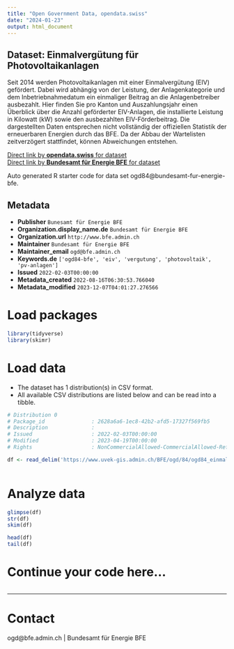 ```yaml
---
title: "Open Government Data, opendata.swiss"
date: "2024-01-23"
output: html_document
---
```


## Dataset: Einmalvergütung für Photovoltaikanlagen

Seit 2014 werden Photovoltaikanlagen mit einer Einmalvergütung (EIV) gefördert. Dabei wird abhängig von der Leistung, der Anlagenkategorie und dem Inbetriebnahmedatum ein einmaliger Beitrag an die Anlagenbetreiber ausbezahlt. Hier finden Sie pro Kanton und Auszahlungsjahr einen Überblick über die Anzahl geförderter EIV-Anlagen, die installierte Leistung in Kilowatt (kW) sowie den ausbezahlten EIV-Förderbeitrag. Die dargestellten Daten entsprechen nicht vollständig der offiziellen Statistik der erneuerbaren Energien durch das BFE. Da der Abbau der Wartelisten zeitverzögert stattfindet, können Abweichungen entstehen.

[Direct link by **opendata.swiss** for dataset](https://opendata.swiss/de/dataset/einmalvergutung-fur-photovoltaikanlagen)<br>
[Direct link by **Bundesamt für Energie BFE** for dataset](https://www.bfe.admin.ch/eiv)

Auto generated R starter code for data set ogd84@bundesamt-fur-energie-bfe.

## Metadata

- **Publisher** `Bunesamt für Energie BFE`
- **Organization.display_name.de** `Bundesamt für Energie BFE`
- **Organization.url** `http://www.bfe.admin.ch`
- **Maintainer** `Bundesamt für Energie BFE`
- **Maintainer_email** `ogd@bfe.admin.ch`
- **Keywords.de** `['ogd84-bfe', 'eiv', 'vergutung', 'photovoltaik', 'pv-anlagen']`
- **Issued** `2022-02-03T00:00:00`
- **Metadata_created** `2022-08-16T06:30:53.766040`
- **Metadata_modified** `2023-12-07T04:01:27.276566`


# Load packages

```r

library(tidyverse)
library(skimr)

```

# Load data

-   The dataset has 1 distribution(s) in CSV format.
-   All available CSV distributions are listed below and can be read into a tibble.

```r

# Distribution 0
# Package_id               : 2628a6a6-1ec8-42b2-afd5-17327f569fb5
# Description              : 
# Issued                   : 2022-02-03T00:00:00
# Modified                 : 2023-04-19T00:00:00
# Rights                   : NonCommercialAllowed-CommercialAllowed-ReferenceRequired

df <- read_delim('https://www.uvek-gis.admin.ch/BFE/ogd/84/ogd84_einmalverguetung_fuer_photovoltaikanlagen.csv')



```

# Analyze data

```r

glimpse(df)
str(df)
skim(df)

head(df)
tail(df)

```

# Continue your code here...

```r

```

------------------------------------------------------------------------

# Contact

ogd@bfe.admin.ch | Bundesamt für Energie BFE
